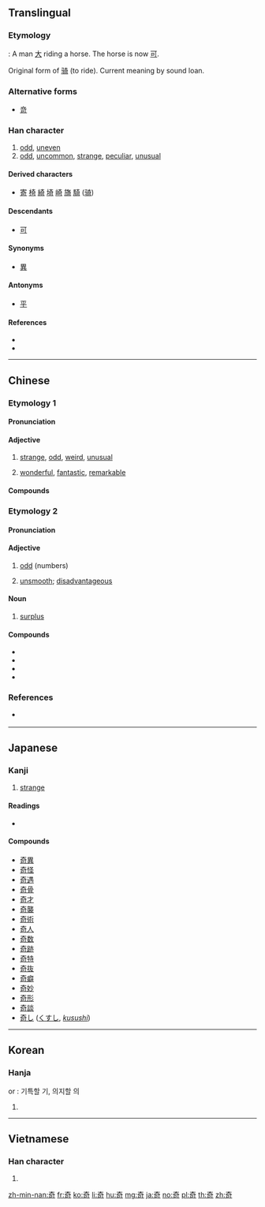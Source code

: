 {{also|竒}}
==Translingual==

===Etymology===
{{liushu|ic}} : A man [[大]] riding a horse. The horse is now [[可]].

Original form of [[骑]] (to ride). Current meaning by sound loan.

===Alternative forms===
* [[竒]]

===Han character===
{{Han char|rn=37|rad=大|as=05|sn=8|four=40621|canj=KMNR|ids=⿱大可}}

# [[odd]], [[uneven]]
# [[odd]], [[uncommon]], [[strange]], [[peculiar]], [[unusual]]

====Derived characters====
* [[寄]] [[椅]] [[綺]] [[埼]] [[崎]] [[旖]] [[騎]] ([[骑]])

====Descendants====
* [[可]]

====Synonyms====
*{{sense|uncommon}} [[異]]

====Antonyms====
* [[平]]

====References====
* {{Han ref|kx=0250.310|dkj=05892|dj=0510.290|hdz=10533.040|uh=5947|ud=22855|bh=A95F|bd=43359}}
* {{cite web
|url=http://internationalscientific.org/CharacterEtymology.aspx?characterInput=奇
|title=奇
|work=Chinese Etymology
|author=Richard Sears
|language=English/Mandarin
|accessdate=2014-03-17}}

----

==Chinese==
{{zh-forms}}

===Etymology 1===

====Pronunciation====
{{zh-pron
|m=qí
|c=kei4
|mn=kî
|mn_note=literary reading
|mc=<!-- at 竒 -->
|oc=2,2
|ma=
|cat=a
}}

====Adjective====
{{zh-adj}}

# [[strange]], [[odd]], [[weird]], [[unusual]]
#: {{zh-x|奇怪|strange}}
#: {{zh-x|奇特|peculiar}}
# [[wonderful]], [[fantastic]], [[remarkable]]
#: {{zh-x|奇跡|miracle}}
#: {{zh-x|奇妙|fantastic}}

====Compounds====
{{der3|title=Compounds
|{{zh-l|奇昂}}
|{{zh-l|奇拔}}
|{{zh-l|奇兵}}
|{{zh-l|奇才}}
|{{zh-l|奇策}}
|{{zh-l|奇恥大辱}}
|{{zh-l|奇峰}}
|{{zh-l|奇功}}
|{{zh-l|奇怪}}
|{{zh-l|奇觀}}
|{{zh-l|奇瑰}}
|{{zh-l|奇詭}}
|{{zh-l|奇花異草}}
|{{zh-l|奇幻}}
|{{zh-l|奇貨可居}}
|{{zh-l|奇禍}}
|{{zh-l|奇計}}
|{{zh-l|奇跡}}
|{{zh-l|奇景}}
|{{zh-l|奇絕}}
|{{zh-l|奇崛}}
|{{zh-l|奇峻}}
|{{zh-l|奇麗}}
|{{zh-l|奇妙}}
|{{zh-l|奇謀}}
|{{zh-l|奇葩}}
|{{zh-l|奇癖}}
|{{zh-l|奇僻}}
|{{zh-l|奇巧}}
|{{zh-l|奇趣}}
|{{zh-l|奇缺}}
|{{zh-l|奇事}}
|{{zh-l|奇談}}
|{{zh-l|奇談怪論}}
|{{zh-l|奇特}}
|{{zh-l|奇偉}}
|{{zh-l|奇文共賞}}
|{{zh-l|奇聞}}
|{{zh-l|奇襲}}
|{{zh-l|奇效}}
|{{zh-l|奇形怪狀}}
|{{zh-l|奇秀}}
|{{zh-l|奇勛}}
|{{zh-l|奇異}}
|{{zh-l|奇遇}}
|{{zh-l|奇珍異宝}}
|{{zh-l|奇裝異服}}
|{{zh-l|奇瑞}}
}}

===Etymology 2===

====Pronunciation====
{{zh-pron
|m=jī
|c=gei1
|mn=khia
|mn_note=vernacular reading
|mc=
|oc=1,1
|ma=
|cat=a
}}

====Adjective====
{{zh-adj}}

# [[odd]] (numbers)
#: {{zh-x|奇數|odd number}}
# {{lb|zh|literary}} [[unsmooth]]; [[disadvantageous]]

====Noun====
{{zh-noun}}

# {{lb|zh|literary}} [[surplus]]

====Compounds====
* {{zh-l|奇零}}
* {{zh-l|奇偶}}
* {{zh-l|奇偶性}}
* {{zh-l|奇數}}

===References===
* {{q|Min Nan}} {{thcwd|3773}}

----

==Japanese==

===Kanji===
{{ja-kanji|grade=c|rs=大05}}

# [[strange]]

====Readings====
* {{ja-readings|goon=[[き]] (ki), [[ぎ]] (gi)|kanon=[[き]] (ki)|kun=[[くし]] (kushi), [[めずらしい]] (mezurashii), [[あやしい]] (ayashii)}}

====Compounds====
* [[奇異]]
* [[奇怪]]
* [[奇遇]]
* [[奇骨]]
* [[奇才]]
* [[奇襲]]
* [[奇術]]
* [[奇人]]
* [[奇数]]
* [[奇跡]]
* [[奇特]]
* [[奇抜]]
* [[奇癖]]
* [[奇妙]]
* [[奇形]]
* [[奇談]]
* [[奇し]] ([[くすし]], ''[[kusushi]]'')

----

==Korean==

===Hanja===
{{ko-hanja|hangeul=기|rv=gi|mr=ki}} or {{ko-hanja|hangeul=의|rv=[[Yi]]|mr=Yi}} : 기특할 기, 의지할 의

# {{defn|lang=ko|sort=大05}}

----

==Vietnamese==

===Han character===
{{vi-hantu|[[kì]], [[kỳ]], [[cả]], [[cơ]]|rs=大05}}

# {{defn|lang=vi|sort=大05}}

[[zh-min-nan:奇]]
[[fr:奇]]
[[ko:奇]]
[[li:奇]]
[[hu:奇]]
[[mg:奇]]
[[ja:奇]]
[[no:奇]]
[[pl:奇]]
[[th:奇]]
[[zh:奇]]